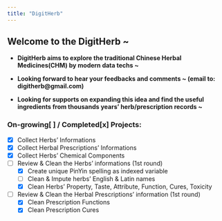 ```yaml
---
title: "DigitHerb"
---
```


## **Welcome to the DigitHerb ~**

- **DigitHerb aims to explore the traditional Chinese Herbal Medicines(CHM) by modern data techs ~**

- **Looking forward to hear your feedbacks and comments ~ (email to: digitherb@gmail.com)**

- **Looking for supports on expanding this idea and find the useful ingredients from thousands years' herb/prescription records ~**

### **On-growing[ ] / Completed[x] Projects:**

- [x] Collect Herbs' Informations
- [x] Collect Herbal Prescriptions' Informations
- [x] Collect Herbs' Chemical Components 
- [ ] Review & Clean the Herbs' informations (1st round)
  - [x] Create unique PinYin spelling as indexed variable
  - [ ] Clean & Impute herbs' English & Latin names
  - [x] Clean Herbs' Property, Taste, Attribute, Function, Cures, Toxicity
- [ ] Review & Clean the Herbal Prescriptions' information (1st round)
  - [x] Clean Prescription Functions
  - [x] Clean Prescription Cures

